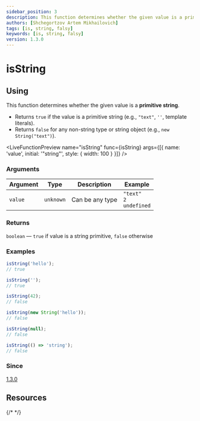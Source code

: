 ```yaml
---
sidebar_position: 3
description: This function determines whether the given value is a primitive string.
authors: [Shchegortzov Artem Mikhailovich]
tags: [is, string, falsy]
keywords: [is, string, falsy]
version: 1.3.0
---
```



# isString

## Using

This function determines whether the given value is a **primitive string**.

- Returns `true` if the value is a primitive string (e.g., `"text"`, `''`, template literals).
- Returns `false` for any non-string type or string object (e.g., `new String("text")`).

<LiveFunctionPreview
  name="isString"
  func={isString}
  args={[{ name: 'value', initial: '"string"', style: { width: 100 } }]}
/>

### Arguments

| Argument | Type      | Description     | Example                                |
| -------- | --------- | --------------- | -------------------------------------- |
| `value`  | `unknown` | Can be any type | `"text"` <br /> `2` <br /> `undefined` |

### Returns

`boolean` — `true` if value is a string primitive, `false` otherwise

### Examples

```js
isString('hello');
// true

isString('');
// true

isString(42);
// false

isString(new String('hello'));
// false

isString(null);
// false

isString(() => 'string');
// false
```

### Since

[1.3.0](https://www.npmjs.com/package/shegit/v/1.3.0)

## Resources

<div style={{ display: 'flex', gap: 20 }}>
  <GitHubResourceButton link="https://github.com/or-temka/shegit/tree/v1.3.0/src/functions/util/isString" />
  {/* <CodeSandboxResourceButton link="https://codesandbox.io/p/sandbox/rgbarraytoobj-rppnwn" /> */}
</div>
